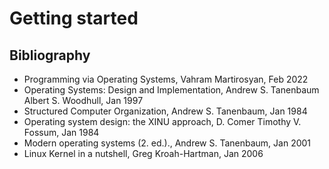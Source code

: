 
# Getting started  

<MetaPageCards directory='linux-programming' meta={meta} />

## Bibliography 
- Programming via Operating Systems, Vahram Martirosyan, Feb 2022
- Operating Systems: Design and Implementation, Andrew S. Tanenbaum Albert S. Woodhull, Jan 1997
- Structured Computer Organization, Andrew S. Tanenbaum, Jan 1984
- Operating system design: the XINU approach, D. Comer Timothy V. Fossum, Jan 1984
- Modern operating systems (2. ed.).,  Andrew S. Tanenbaum, Jan 2001
- Linux Kernel in a nutshell, Greg Kroah-Hartman, Jan 2006
